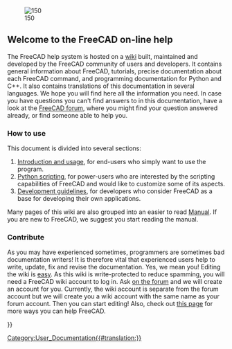 <languages/>
<translate>
<!--T:12-->
{{Docnav
|
|[[About_FreeCAD|About FreeCAD]]
}}

<!--T:1-->
[[Image:Crystal_Clear_app_tutorials.png|right|150]]

== Welcome to the FreeCAD on-line help == <!--T:2-->

<!--T:3-->
The FreeCAD help system is hosted on a [http://wiki.freecad.org wiki] built, maintained and developed by the FreeCAD community of users and developers. It contains general information about FreeCAD, tutorials, precise documentation about each FreeCAD command, and programming documentation for Python and C++. It also contains translations of this documentation in several languages. We hope you will find here all the information you need. In case you have questions you can't find answers to in this documentation, have a look at the [https://forum.freecad.org FreeCAD forum], where you might find your question answered already, or find someone able to help you.

=== How to use === <!--T:4-->

<!--T:5-->
This document is divided into several sections:
# [[User_hub|Introduction and usage]], for end-users who simply want to use the program.
# [[Power_users hub|Python scripting]], for power-users who are interested by the scripting capabilities of FreeCAD and would like to customize some of its aspects.
# [[Developer_hub|Development guidelines]], for developers who consider FreeCAD as a base for developing their own applications.

<!--T:13-->
Many pages of this wiki are also grouped into an easier to read [[Manual|Manual]]. If you are new to FreeCAD, we suggest you start reading the manual.

=== Contribute === <!--T:6-->

<!--T:7-->
As you may have experienced sometimes, programmers are sometimes bad documentation writers! It is therefore vital that experienced users help to write, update, fix and revise the documentation. Yes, we mean you! Editing the wiki is [https://www.mediawiki.org/wiki/Help:Formatting easy]. As this wiki is write-protected to reduce spamming, you will need a FreeCAD wiki account to log in. Ask [https://forum.freecad.org/viewtopic.php?t=6830 on the forum] and we will create an account for you. Currently, the wiki account is separate from the forum account but we will create you a wiki account with the same name as your forum account. Then you can start editing!  Also, check out [https://wiki.freecad.org/index.php?title=Help_FreeCAD this page] for more ways you can help FreeCAD.

<!--T:8-->
{{Docnav
|
|[[About_FreeCAD|About FreeCAD]]
}}

</translate>
{{Userdocnavi{{#translation:}}}}
[[Category:User_Documentation{{#translation:}}]]